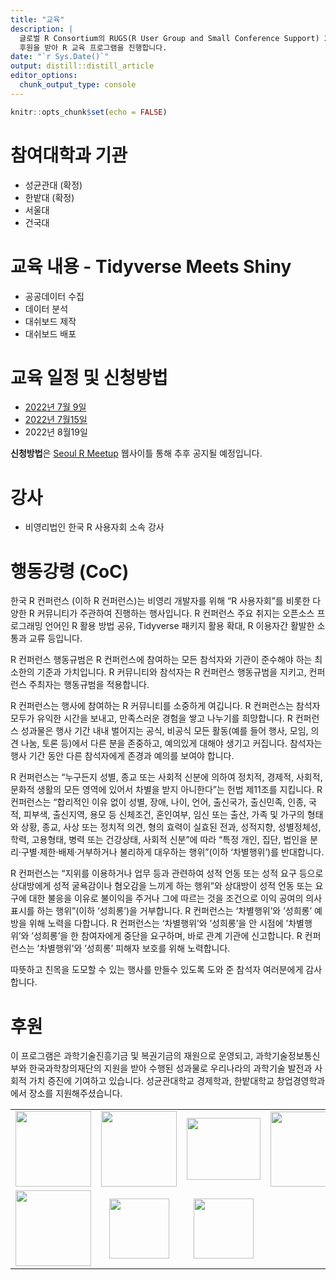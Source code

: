 ```yaml
---
title: "교육"
description: |
  글로벌 R Consortium의 RUGS(R User Group and Small Conference Support) 2022 프로그램 
  후원을 받아 R 교육 프로그램을 진행합니다.
date: "`r Sys.Date()`"
output: distill::distill_article
editor_options: 
  chunk_output_type: console
---
```


```r
knitr::opts_chunk$set(echo = FALSE)
```

# 참여대학과 기관

-   성균관대 (확정)
-   한밭대 (확정)
-   서울대
-   건국대

# 교육 내용 - Tidyverse Meets Shiny

-   공공데이터 수집
-   데이터 분석
-   대쉬보드 제작
-   대쉬보드 배포

# 교육 일정 및 신청방법

-   [2022년 7월 9일](https://www.meetup.com/seoul-r-meetup/events/286541787/)
-   [2022년 7월15일](https://www.meetup.com/seoul-r-meetup/events/286621551/)
-   2022년 8월19일

**신청방법**은 [Seoul R Meetup](https://www.meetup.com/seoul-r-meetup/) 웹사이틀 통해 추후 공지될 예정입니다.

# 강사

-   비영리법인 한국 R 사용자회 소속 강사

# 행동강령 (CoC)

한국 R 컨퍼런스 (이하 R 컨퍼런스)는 비영리 개발자를 위해 "R 사용자회"를 비롯한 다양한 R 커뮤니티가 주관하여 진행하는 행사입니다. R 컨퍼런스 주요 취지는 오픈소스 프로그래밍 언어인 R 활용 방법 공유, Tidyverse 패키지 활용 확대, R 이용자간 활발한 소통과 교류 등입니다.

R 컨퍼런스 행동규범은 R 컨퍼런스에 참여하는 모든 참석자와 기관이 준수해야 하는 최소한의 기준과 가치입니다. R 커뮤니티와 참석자는 R 컨퍼런스 행동규범을 지키고, 컨퍼런스 주최자는 행동규범을 적용합니다.

R 컨퍼런스는 행사에 참여하는 R 커뮤니티를 소중하게 여깁니다. R 컨퍼런스는 참석자 모두가 유익한 시간을 보내고, 만족스러운 경험을 쌓고 나누기를 희망합니다. R 컨퍼런스 성과물은 행사 기간 내내 벌어지는 공식, 비공식 모든 활동(예를 들어 행사, 모임, 의견 나눔, 토론 등)에서 다른 분을 존중하고, 예의있게 대해야 생기고 커집니다. 참석자는 행사 기간 동안 다른 참석자에게 존경과 예의를 보여야 합니다.

R 컨퍼런스는 "누구든지 성별, 종교 또는 사회적 신분에 의하여 정치적, 경제적, 사회적, 문화적 생활의 모든 영역에 있어서 차별을 받지 아니한다"는 헌법 제11조를 지킵니다. R 컨퍼런스는 "합리적인 이유 없이 성별, 장애, 나이, 언어, 출신국가, 출신민족, 인종, 국적, 피부색, 출신지역, 용모 등 신체조건, 혼인여부, 임신 또는 출산, 가족 및 가구의 형태와 상황, 종교, 사상 또는 정치적 의견, 형의 효력이 실효된 전과, 성적지향, 성별정체성, 학력, 고용형태, 병력 또는 건강상태, 사회적 신분"에 따라 "특정 개인, 집단, 법인을 분리·구별·제한·배제·거부하거나 불리하게 대우하는 행위"(이하 '차별행위')를 반대합니다.

R 컨퍼런스는 "지위를 이용하거나 업무 등과 관련하여 성적 언동 또는 성적 요구 등으로 상대방에게 성적 굴욕감이나 혐오감을 느끼게 하는 행위"와 상대방이 성적 언동 또는 요구에 대한 불응을 이유로 불이익을 주거나 그에 따르는 것을 조건으로 이익 공여의 의사표시를 하는 행위"(이하 '성희롱')을 거부합니다. R 컨퍼런스는 '차별행위'와 '성희롱' 예방을 위해 노력을 다합니다. R 컨퍼런스는 '차별행위'와 '성희롱'을 안 시점에 '차별행위'와 '성희롱'을 한 참여자에게 중단을 요구하며, 바로 관계 기관에 신고합니다. R 컨퍼런스는 '차별행위'와 '성희롱' 피해자 보호를 위해 노력합니다.

따뜻하고 친목을 도모할 수 있는 행사를 만들수 있도록 도와 준 참석자 여러분에게 감사합니다.

# 후원

이 프로그램은 과학기술진흥기금 및 복권기금의 재원으로 운영되고, 과학기술정보통신부와 한국과학창의재단의 지원을 받아 수행된 성과물로 우리나라의 과학기술 발전과 사회적 가치 증진에 기여하고 있습니다. 성균관대학교 경제학과, 한밭대학교 창업경영학과에서 장소를 지원해주셨습니다.

|                                                            |                                            |                                                  |                                             |
|:-------------:|:----------------:|:-------------:|:-------------:|
| ![](fig/R_Consortium-logo-vertical-color.png){width="121"} | ![](fig/logo-science-ict.png){width="121"} | ![](fig/logo-kofac.jpg){width="118" height="99"} | ![](fig/daejeon-tour-logo.jpg){width="120"} |
|        ![](fig/logo-daejeon-city.jpg){width="121"}         |      ![](fig/hanbat.jpg){width="96"}       |         ![](fig/skku_s.png){width="96"}          |                                             |
